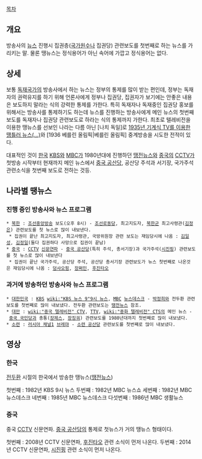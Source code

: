 [[목차]]
== 개요 ==
방송사의 [[뉴스]] 진행시 집권층([[국가원수]]나 집권당) 관련보도를 첫번째로 하는 뉴스를 가리키는 말. 물론 땡뉴스는 정식용어가 아닌 속어에 가깝고 정식용어는 없다.

== 상세 ==
보통 [[독재]]국가의 방송사에서 하는 뉴스는 정부의 통제를 많이 받는 편인데, 정부는 독재자의 권력유지를 하기 위해 언론사에게 정부나 집권당, 집권자가 보기에는 안좋은 내용은 보도하지 말라는 식의 강력한 통제를 가한다. 특히 독재자나 독재중인 집권당 홍보를 위해서는 방송사를 통제하기도 하는데 뉴스를 진행하는 방송사에게 메인 뉴스의 첫번째 보도를 독재자나 집권당 관련보도로 하라는 식의 통제까지 가한다. 최초로 텔레비전을 이용한 땡뉴스를 선보인 나라는 다름 아닌 [나치 독일]로 [http://en.wikipedia.org/wiki/Fernsehsender_Paul_Nipkow 1935년 기계식 TV를 이용한] [https://www.youtube.com/watch?v=HfQIIKNiilI 땡틀러 뉴스(...)]와 [1936 베를린 올림픽|베를린 올림픽] 중계방송을 시도한 전적이 있다.

대표적인 것이 [[한국]] [[KBS]]와 [[MBC]]가 1980년대에 진행하던 [[땡전뉴스]]와 [[중국]]의 [[CCTV]]가 첫방송 시작부터 현재까지 메인 뉴스에서 [[중국 공산당]], 공산당 주석과 서기장, 국가주석 관련소식을 첫번째 보도로 전하는 것등.

== 나라별 땡뉴스 ==
=== 진행 중인 방송사와 뉴스 프로그램 ===
 * [[북한]] : [[조선중앙방송]] 보도(오후 8시) - [[조선로동당]], 최고지도자, [[북한군]] 최고사령관([[김정은]]) 관련보도를 첫 뉴스로 많이 내보낸다.
  * 집권이 끝난 최고지도자, 최고사령관, 국방위원장 관련 보도는 재임당시에 나옴 : [[김일성]], [[김정일]](둘다 집권하다 사망으로 집권이 끝남)
 * [[중국]] : [[CCTV]] [[신문연파]] - [[중국 공산당]](특히 주석, 총서기장)과 국가주석([[시진핑]]) 관련보도를 첫 뉴스로 많이 내보낸다
  * 집권이 끝난 국가주석, 공산당 주석, 공산당 총서기장 관련보도가 뉴스 첫번째로 나온것은 재임당시에 나옴 : [[덩샤오핑]], [[장쩌민]], [[후진타오]]
 
=== 과거에 방송하던 방송사와 뉴스 프로그램 ===
 * [[대한민국]] : [[KBS]] [[wiki:"KBS 뉴스 9"9시 뉴스]], [[MBC]] [[뉴스데스크]] - [[박정희]]와 전두환 관련보도를 첫번째로 많이 내보냈다. 전두환 관련보도는 [[땡전뉴스]] 참조.
 * [[대만]] : [[wiki:"중국 텔레비전" CTV]], [[TTV]], [[wiki:"중화 텔레비전" CTS]]의 메인 뉴스 - [[중국 국민당]]과 총통([[장제스]], [[장징궈]]) 관련보도를 1980년대까지 첫번째로 많이 내보냈다.
 * [[소련]] : [[러시아 채널1]] [[브레먀]] - [[소련 공산당]] 관련보도를 첫번째로 많이 내보냈다.

== 영상 ==
=== 한국 ===
{{{#!HTML
<iframe width="640" height="360" src="//www.youtube.com/embed/1EQYaAEZTIg?feature=player_detailpage" frameborder="0" allowfullscreen></iframe>
}}}

{{{#!HTML
<iframe width="420" height="315" src="//www.youtube.com/embed/3S-AVbZX2zM" frameborder="0" allowfullscreen></iframe>
}}}

{{{#!HTML
<iframe width="420" height="315" src="//www.youtube.com/embed/hA7OD3WVN_I" frameborder="0" allowfullscreen></iframe>
}}}

{{{#!html
<iframe width="420" height="315" src="//www.youtube.com/embed/ALeeCWL7IzM" frameborder="0" allowfullscreen></iframe>
}}}

{{{#!html
<iframe width="420" height="315" src="//www.youtube.com/embed/XcbmPe-Yug0" frameborder="0" allowfullscreen></iframe>
}}}
[[전두환]] 시절의 한국에서 방송한 땡뉴스([[땡전뉴스]])

첫번째 : 1982년 KBS 9시 뉴스
두번째 : 1982년 MBC 뉴스쇼
세번째 : 1982년 MBC 뉴스데스크
네번째 : 1985년 MBC 뉴스데스크
다섯번째 : 1986년 MBC 생활뉴스

=== 중국 ===
{{{#!html
<iframe width="560" height="315" src="//www.youtube.com/embed/uGm3d9zk3n0?list=PL0B05EFBAEECE65C2" frameborder="0" allowfullscreen></iframe>
}}}

{{{#!html
<iframe width="420" height="315" src="//www.youtube.com/embed/_TQAtqyn8ww" frameborder="0" allowfullscreen></iframe>
}}}

중국 [[CCTV]] 신문연파. [[중국 공산당]]의 통제로 첫뉴스가 거의 땡뉴스 형태이다.

첫번째 : 2008년 CCTV 신문연파, [[후진타오]] 관련 소식이 먼저 나온다.
두번째 : 2014년 CCTV 신문연파, [[시진핑]] 관련 소식이 먼저 나온다.
